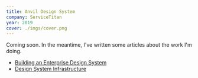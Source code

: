 ```yaml
---
title: Anvil Design System
company: ServiceTitan
year: 2019
cover: ./imgs/cover.png
---
```


Coming soon. In the meantime, I've written some articles about the work I'm doing.

- [Building an Enterprise Design System](https://medium.com/servicetitan-design/building-an-enterprise-design-system-f0fe74e7fac)
- [Design System Infrastructure](https://medium.com/servicetitan-design/design-system-infrastructure-2f859318fcfd)
